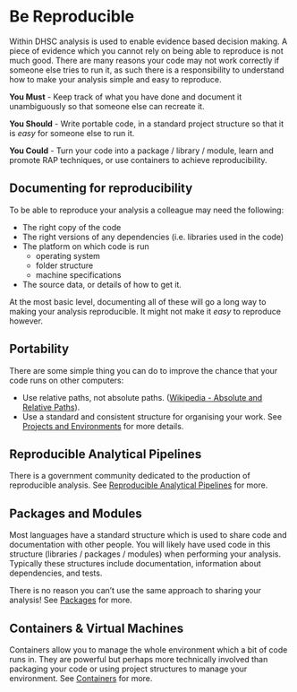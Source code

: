 # Be Reproducible {#reproducible}
Within DHSC analysis is used to enable evidence based decision making.
A piece of evidence which you cannot rely on being able to reproduce is not much good.
There are many reasons your code may not work correctly if someone else tries to run it, as such there is a responsibility to understand how to make your analysis simple and easy to reproduce.

**You Must** - Keep track of what you have done and document it unambiguously so that someone else can recreate it.

**You Should** - Write portable code, in a standard project structure so that it is _easy_ for someone else to run it.

**You Could** - Turn your code into a package / library / module, learn and promote RAP techniques, or use containers to achieve reproducibility.

## Documenting for reproducibility
To be able to reproduce your analysis a colleague may need the following:

* The right copy of the code
* The right versions of any dependencies (i.e. libraries used in the code)
* The platform on which code is run
    * operating system
    * folder structure
    * machine specifications
* The source data, or details of how to get it.

At the most basic level, documenting all of these will go a long way to making your analysis reproducible.
It might not make it _easy_ to reproduce however.

## Portability
There are some simple thing you can do to improve the chance that your code runs on other computers:

* Use relative paths, not absolute paths. ([Wikipedia - Absolute and Relative Paths](https://en.wikipedia.org/wiki/Path_%28computing%29#Absolute_and_relative_paths)).
* Use a standard and consistent structure for organising your work. See [Projects and Environments](#projects) for more details.

## Reproducible Analytical Pipelines
There is a government community dedicated to the production of reproducible analysis.
See [Reproducible Analytical Pipelines](#reproducible) for more.

## Packages and Modules
Most languages have a standard structure which is used to share code and documentation with other people. You will likely have used code in this structure (libraries / packages / modules) when performing your analysis. Typically these structures include documentation, information about dependencies, and tests.

There is no reason you can't use the same approach to sharing your analysis! See [Packages](#packages) for more.

## Containers & Virtual Machines
Containers allow you to manage the whole environment which a bit of code runs in. They are powerful but perhaps more technically involved than packaging your code or using project structures to manage your environment. See [Containers](#containers) for more.
